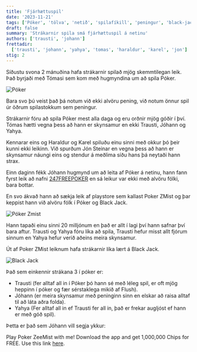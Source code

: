 ```yaml
---
title: 'Fjárhættuspil'
date: '2023-11-21'
tags: ['Póker', 'tölva', 'netið', 'spilafíkill', 'peningur', 'black-jack']
draft: false
summary: 'Strákarnir spila smá fjárhættuspil á netinu'
authors: ['trausti', 'johann']
frettadir:
  ['trausti', 'johann', 'yahya', 'tomas', 'haraldur', 'karel', 'jon']
stig: 2
---
```



Síðustu svona 2 mánuðina hafa strákarnir spilað mjög skemmtilegan leik.
Það byrjaði með Tómasi sem kom með hugmyndina um að spila Póker.


![Póker](/static/images/faerslur/annad/8-Classic.webp)


Bara svo þú veist það þá notum við ekki alvöru pening, við notum önnur spil úr öðrum spilastokkum sem peningur.


Strákarnir fóru að spila Póker mest alla daga og eru orðnir mjög góðir í því. 
Tómas hætti vegna þess að hann er skynsamur en ekki Trausti, Jóhann og Yahya.


Kennarar eins og Haraldur og Karel spiluðu einu sinni með okkur þó þeir kunni ekki leikinn.
Við spurðum Jón Steinar en vegna þess að hann er skynsamur náungi eins og stendur á meðlima síðu hans þá neytaði hann strax.


Einn daginn fékk Jóhann hugmynd um að leita af Póker á netinu, hann fann fyrst leik að nafni [247FREEPOKER](https://www.247freepoker.com/)
en sá leikur var ekki með alvöru fólki, bara bottar.


En svo ákvað hann að sækja leik af playstore sem kallast Poker ZMist og þar keppist hann við alvöru fólk í Póker og Black Jack.


![Póker Zmist](/static/images/faerslur/annad/643x0w.jpg)


Hann tapaði einu sinni 20 milljónum en það er allt í lagi því hann safnar því bara aftur.
Trausti og Yahya fóru líka að spila, Trausti hefur misst allt fjórum sinnum en Yahya hefur verið aðeins meira skynsamur.


Út af Poker ZMist leiknum hafa strákarnir líka lært á Black Jack.


![Black Jack](/static/images/faerslur/annad/Blackjack_board.jpg)


Það sem einkennir strákana 3 í póker er:

- Trausti (fer alltaf all in í Póker þó hann sé með léleg spil, er oft mjög heppinn í póker og fær sérstaklega mikið af Flush).
- Jóhann (er meira skynsamur með peninginn sinn en elskar að raisa alltaf til að láta aðra folda).
- Yahya (Fer alltaf all in ef Trausti fer all in, það er frekar augljóst ef hann er með góð spil).


Þetta er það sem Jóhann vill segja ykkur:


Play Poker ZeeMist with me!
Download the app and get 1,000,000 Chips for FREE.
Use this link [here](https://play.google.com/store/apps/details?id=com.byte3d.pokertexas&referrer=utm_source%3Dpoker_offline_referral_feature%26zm_referral_code=2MB695P9).


